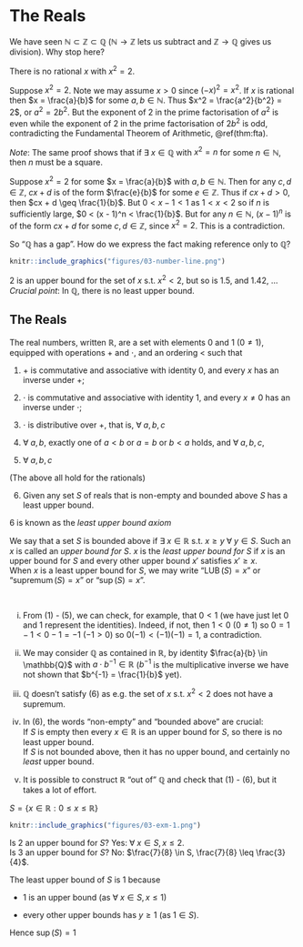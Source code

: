 # The Reals

We have seen $\mathbb{N} \subset \mathbb{Z} \subset \mathbb{Q}$ ($\mathbb{N} \to \mathbb{Z}$ lets us subtract and $\mathbb{Z} \to \mathbb{Q}$ gives us division).
Why stop here?

::: {.proposition #t-one}
There is no rational $x$ with $x^2 = 2$.
:::

::: {.proof}
Suppose $x^2 = 2$.
Note we may assume $x > 0$ since $(-x)^2 = x^2$.
If $x$ is rational then $x = \frac{a}{b}$ for some $a, b \in \mathbb{N}$.
Thus $x^2 = \frac{a^2}{b^2} = 2$, or $a^2 = 2 b^2$.
But the exponent of $2$ in the prime factorisation of $a^2$ is even while the exponent of $2$ in the prime factorisation of $2 b^2$ is odd, contradicting the Fundamental Theorem of Arithmetic, \@ref(thm:fta).
:::

*Note*: The same proof shows that if $\exists \; x \in \mathbb{Q}$ with $x^2 = n$ for some $n \in \mathbb{N}$, then $n$ must be a square.

::: {.proof name="Alternative proof"}
Suppose $x^2 = 2$ for some $x = \frac{a}{b}$ with $a, b \in \mathbb{N}$.
Then for any $c, d \in \mathbb{Z}$, $cx + d$ is of the form $\frac{e}{b}$ for some $e \in \mathbb{Z}$.
Thus if $cx + d > 0$, then $cx + d \geq \frac{1}{b}$.
But $0 < x - 1 < 1$ as $1 < x < 2$ so if $n$ is sufficiently large, $0 < (x - 1)^n < \frac{1}{b}$.
But for any $n \in \mathbb{N}$, $(x - 1)^n$ is of the form $cx + d$ for some $c, d \in \mathbb{Z}$, since $x^2 = 2$.
This is a contradiction.
:::

So "$\mathbb{Q}$ has a gap".
How do we express the fact making reference only to $\mathbb{Q}$?

```r
knitr::include_graphics("figures/03-number-line.png") 
```

2 is an upper bound for the set of $x$ s.t. $x^2 < 2$, but so is $1.5$, and 1.42, ... \
*Crucial point*: In $\mathbb{Q}$, there is no least upper bound.

## The Reals
The real numbers, written $\mathbb{R}$, are a set with elements $0$ and $1$ ($0 \neq 1$), equipped with operations $+$ and $\cdot$, and an ordering $<$ such that

1. $+$ is commutative and associative with identity $0$, and every $x$ has an inverse under $+$;

2. $\cdot$ is commutative and associative with identity $1$, and every $x \neq 0$ has an inverse under $\cdot$;

3. $\cdot$ is distributive over $+$, that is, $\forall \; a, b, c$
\begin{align*}
    a (b + c) = ab + ac
\end{align*} 

4. $\forall \; a, b$, exactly one of $a < b$ or $a = b$ or $b < a$ holds, and $\forall \; a, b, c$, 
\begin{align*}
    a < b \text{ and } b < c \implies a < c;
\end{align*} 

5. $\forall \; a, b, c$ 
\begin{align*}
    \forall \; a, b, c & a < b &\implies a + c < b + c \\
    \text{and } & a < b &\implies ac < bc \text{ if } c > 0.
\end{align*} 

(The above all hold for the rationals)

6. Given any set $S$ of reals that is non-empty and bounded above $S$ has a least upper bound.

6 is known as the *least upper bound axiom*

We say that a set $S$ is bounded above if $\exists \; x \in \mathbb{R}$ s.t. $x \geq y \; \forall \; y \in S$.
Such an $x$ is called an *upper bound for $S$*. 
$x$ is the *least upper bound for $S$* if $x$ is an upper bound for $S$ and every other upper bound $x'$ satisfies $x' \geq x$.\
When $x$ is a least upper bound for $S$, we may write "$\operatorname{LUB}(S) = x$" or "$\operatorname{supremum}(S) = x$" or "$\sup(S) = x$".

::: {.remark}
\ 

i. From (1) - (5), we can check, for example, that $0 < 1$ (we have just let $0$ and $1$ represent the identities).
Indeed, if not, then $1 < 0$ ($0 \neq 1$) so $0 = 1 - 1 < 0 - 1 = -1$ ($-1 > 0$) so $0 (-1) < (-1) (-1) = 1$, a contradiction.

ii. We may consider $\mathbb{Q}$ as contained in $\mathbb{R}$, by identity $\frac{a}{b} \in \mathbb{Q}$ with $a \cdot b^{-1} \in \mathbb{R}$ ($b^{-1}$ is the multiplicative inverse we have not shown that $b^{-1} = \frac{1}{b}$ yet).

iii. $\mathbb{Q}$ doesn't satisfy (6) as e.g. the set of $x$ s.t. $x^2 < 2$ does not have a supremum.

iv. In (6), the words "non-empty" and "bounded above" are crucial:\
If $S$ is empty then every $x \in \mathbb{R}$ is an upper bound for $S$, so there is no least upper bound.\
If $S$ is not bounded above, then it has no upper bound, and certainly no *least* upper bound.

v. It is possible to construct $\mathbb{R}$ "out of" $\mathbb{Q}$ and check that (1) - (6), but it takes a lot of effort.
:::

::: {.example}
$S = \{ x \in \mathbb{R} : 0 \leq x \leq \mathbb{R} \}$
```r
knitr::include_graphics("figures/03-exm-1.png") 
```

Is $2$ an upper bound for $S$?
Yes: $\forall \; x \in S, x \leq 2$.\
Is $3$ an upper bound for $S$?
No: $\frac{7}{8} \in S, \frac{7}{8} \leq \frac{3}{4}$.

The least upper bound of $S$ is $1$ because 

- 1 is an upper bound (as $\forall \; x \in S, x \leq 1$)

- every other upper bounds has $y \geq 1$ (as $1 \in S$).

Hence $\sup (S) = 1$
:::